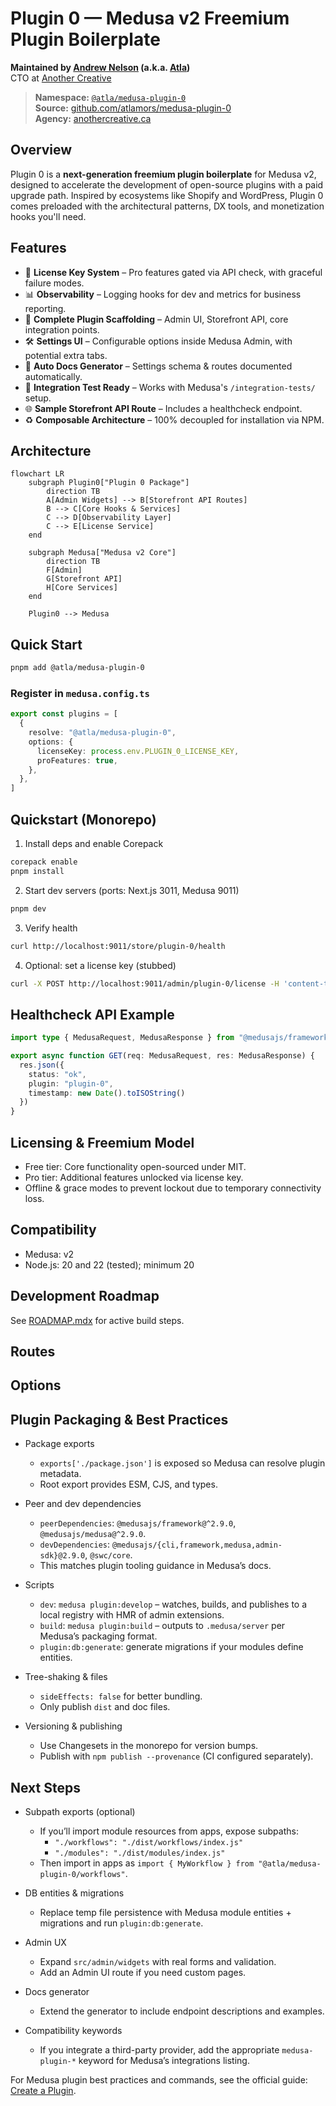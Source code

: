 # Plugin 0 — Medusa v2 Freemium Plugin Boilerplate

**Maintained by [Andrew Nelson](https://www.andrewnelson.net) (a.k.a. [Atla](https://github.com/atlamors))**  
CTO at [Another Creative](https://www.anothercreative.ca/)

> **Namespace:** [`@atla/medusa-plugin-0`](https://www.npmjs.com/package/@atla/medusa-plugin-0)  
> **Source:** [github.com/atlamors/medusa-plugin-0](https://github.com/atlamors/medusa-plugin-0)  
> **Agency:** [anothercreative.ca](https://www.anothercreative.ca/)

## Overview
Plugin 0 is a **next-generation freemium plugin boilerplate** for Medusa v2, designed to accelerate the development of open-source plugins with a paid upgrade path. Inspired by ecosystems like Shopify and WordPress, Plugin 0 comes preloaded with the architectural patterns, DX tools, and monetization hooks you'll need.

## Features
- 🔑 **License Key System** – Pro features gated via API check, with graceful failure modes.
- 📊 **Observability** – Logging hooks for dev and metrics for business reporting.
- 🧩 **Complete Plugin Scaffolding** – Admin UI, Storefront API, core integration points.
- 🛠 **Settings UI** – Configurable options inside Medusa Admin, with potential extra tabs.
- 📄 **Auto Docs Generator** – Settings schema & routes documented automatically.
- 🧪 **Integration Test Ready** – Works with Medusa's `/integration-tests/` setup.
- 🌐 **Sample Storefront API Route** – Includes a healthcheck endpoint.
- ♻ **Composable Architecture** – 100% decoupled for installation via NPM.

## Architecture
```mermaid
flowchart LR
    subgraph Plugin0["Plugin 0 Package"]
        direction TB
        A[Admin Widgets] --> B[Storefront API Routes]
        B --> C[Core Hooks & Services]
        C --> D[Observability Layer]
        C --> E[License Service]
    end

    subgraph Medusa["Medusa v2 Core"]
        direction TB
        F[Admin]
        G[Storefront API]
        H[Core Services]
    end

    Plugin0 --> Medusa
```

## Quick Start
```bash
pnpm add @atla/medusa-plugin-0
```

### Register in `medusa.config.ts`
```ts
export const plugins = [
  {
    resolve: "@atla/medusa-plugin-0",
    options: {
      licenseKey: process.env.PLUGIN_0_LICENSE_KEY,
      proFeatures: true,
    },
  },
]
```

## Quickstart (Monorepo)

1) Install deps and enable Corepack
```bash
corepack enable
pnpm install
```

2) Start dev servers (ports: Next.js 3011, Medusa 9011)
```bash
pnpm dev
```

3) Verify health
```bash
curl http://localhost:9011/store/plugin-0/health
```

4) Optional: set a license key (stubbed)
```bash
curl -X POST http://localhost:9011/admin/plugin-0/license -H 'content-type: application/json' -d '{"licenseKey":"pro_abc"}'
```

## Healthcheck API Example
```ts
import type { MedusaRequest, MedusaResponse } from "@medusajs/framework"

export async function GET(req: MedusaRequest, res: MedusaResponse) {
  res.json({
    status: "ok",
    plugin: "plugin-0",
    timestamp: new Date().toISOString()
  })
}
```

## Licensing & Freemium Model
- Free tier: Core functionality open-sourced under MIT.
- Pro tier: Additional features unlocked via license key.
- Offline & grace modes to prevent lockout due to temporary connectivity loss.

## Compatibility
- Medusa: v2
- Node.js: 20 and 22 (tested); minimum 20

## Development Roadmap
See [ROADMAP.mdx](./ROADMAP.mdx) for active build steps.

## Routes

<!-- ROUTES:START -->

<!-- ROUTES:END -->

## Options

<!-- OPTIONS:START -->

<!-- OPTIONS:END -->

## Plugin Packaging & Best Practices

- Package exports
  - `exports['./package.json']` is exposed so Medusa can resolve plugin metadata.
  - Root export provides ESM, CJS, and types.

- Peer and dev dependencies
  - `peerDependencies`: `@medusajs/framework@^2.9.0`, `@medusajs/medusa@^2.9.0`.
  - `devDependencies`: `@medusajs/{cli,framework,medusa,admin-sdk}@2.9.0`, `@swc/core`.
  - This matches plugin tooling guidance in Medusa’s docs.

- Scripts
  - `dev`: `medusa plugin:develop` – watches, builds, and publishes to a local registry with HMR of admin extensions.
  - `build`: `medusa plugin:build` – outputs to `.medusa/server` per Medusa’s packaging format.
  - `plugin:db:generate`: generate migrations if your modules define entities.

- Tree-shaking & files
  - `sideEffects: false` for better bundling.
  - Only publish `dist` and doc files.

- Versioning & publishing
  - Use Changesets in the monorepo for version bumps.
  - Publish with `npm publish --provenance` (CI configured separately).

## Next Steps

- Subpath exports (optional)
  - If you’ll import module resources from apps, expose subpaths:
    - `"./workflows": "./dist/workflows/index.js"`
    - `"./modules": "./dist/modules/index.js"`
  - Then import in apps as `import { MyWorkflow } from "@atla/medusa-plugin-0/workflows"`.

- DB entities & migrations
  - Replace temp file persistence with Medusa module entities + migrations and run `plugin:db:generate`.

- Admin UX
  - Expand `src/admin/widgets` with real forms and validation.
  - Add an Admin UI route if you need custom pages.

- Docs generator
  - Extend the generator to include endpoint descriptions and examples.

- Compatibility keywords
  - If you integrate a third-party provider, add the appropriate `medusa-plugin-*` keyword for Medusa’s integrations listing.

For Medusa plugin best practices and commands, see the official guide: [Create a Plugin](https://docs.medusajs.com/learn/fundamentals/plugins/create).
